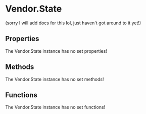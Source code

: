 [//]: # (This file was automatically compiled through the Generator luau code under this repository)
[//]: # (if you want to edit the documentation of discord-luau, please write changes)
[//]: # (to the discord-luau repository itself, we extract the comments from discord-luau and translate)
[//]: # (them into markdown files that Nextra can interpret!)

[//]: # (----- NEXTRA COMPONENTS IMPORT ----- )


[//]: # (----- DOCUMENT HEADER ----- )

# Vendor.State

(sorry I will add docs for this lol, just haven't got around to it yet!)

[//]: # (----- DOCUMENT PROPERTIES ----- )

## Properties

The Vendor.State instance has no set properties!

[//]: # (----- DOCUMENT METHODS ----- )

## Methods

The Vendor.State instance has no set methods!

[//]: # (----- DOCUMENT FUNCTIONS ----- )

## Functions

The Vendor.State instance has no set functions!

